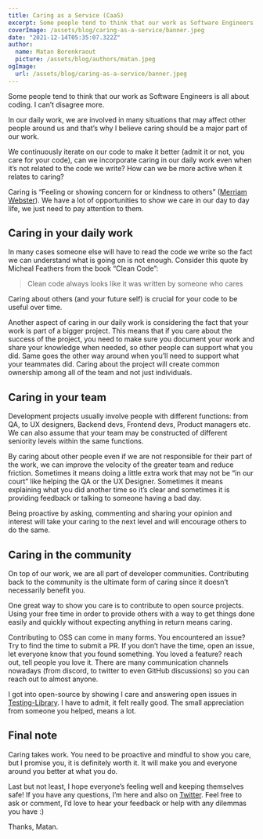 ```yaml
---
title: Caring as a Service (CaaS)
excerpt: Some people tend to think that our work as Software Engineers is all about coding. I can’t disagree more.
coverImage: /assets/blog/caring-as-a-service/banner.jpeg
date: "2021-12-14T05:35:07.322Z"
author:
  name: Matan Borenkraout
  picture: /assets/blog/authors/matan.jpeg
ogImage:
  url: /assets/blog/caring-as-a-service/banner.jpeg
---
```


Some people tend to think that our work as Software Engineers is all about coding. I can’t disagree more.

In our daily work, we are involved in many situations that may affect other people around us and that’s why I believe caring should be a major part of our work.

We continuously iterate on our code to make it better (admit it or not, you care for your code), can we incorporate caring in our daily work even when it’s not related to the code we write? How can we be more active when it relates to caring?

Caring is “Feeling or showing concern for or kindness to others” ([Merriam Webster](https://www.merriam-webster.com/dictionary/caring)). We have a lot of opportunities to show we care in our day to day life, we just need to pay attention to them.

## Caring in your daily work

In many cases someone else will have to read the code we write so the fact we can understand what is going on is not enough. Consider this quote by Micheal Feathers from the book “Clean Code”:

> Clean code always looks like it was written by someone
> who cares

Caring about others (and your future self) is crucial for your code to be useful over time.

Another aspect of caring in our daily work is considering the fact that your work is part of a bigger project. This means that if you care about the success of the project, you need to make sure you document your work and share your knowledge when needed, so other people can support what you did. Same goes the other way around when you’ll need to support what your teammates did. Caring about the project will create common ownership among all of the team and not just individuals.

## Caring in your team

Development projects usually involve people with different functions: from QA, to UX designers, Backend devs, Frontend devs, Product managers etc. We can also assume that your team may be constructed of different seniority levels within the same functions.

By caring about other people even if we are not responsible for their part of the work, we can improve the velocity of the greater team and reduce friction. Sometimes it means doing a little extra work that may not be “in our court” like helping the QA or the UX Designer. Sometimes it means explaining what you did another time so it’s clear and sometimes it is providing feedback or talking to someone having a bad day.

Being proactive by asking, commenting and sharing your opinion and interest will take your caring to the next level and will encourage others to do the same.

## Caring in the community

On top of our work, we are all part of developer communities.
Contributing back to the community is the ultimate form of caring since it doesn’t necessarily benefit you.

One great way to show you care is to contribute to open source projects.
Using your free time in order to provide others with a way to get things done easily and quickly without expecting anything in return means caring.

Contributing to OSS can come in many forms.
You encountered an issue? Try to find the time to submit a PR. If you don’t have the time, open an issue, let everyone know that you found something.
You loved a feature? reach out, tell people you love it. There are many communication channels nowadays (from discord, to twitter to even GitHub discussions) so you can reach out to almost anyone.

I got into open-source by showing I care and answering open issues in [Testing-Library](https://github.com/testing-library/). I have to admit, it felt really good. The small appreciation from someone you helped, means a lot.

## Final note

Caring takes work. You need to be proactive and mindful to show you care, but I promise you, it is definitely worth it. It will make you and everyone around you better at what you do.

Last but not least,
I hope everyone’s feeling well and keeping themselves safe!
If you have any questions, I’m here and also on [Twitter](https://twitter.com/matanbobi). Feel free to ask or comment, I’d love to hear your feedback or help with any dilemmas you have :)

Thanks,
Matan.
